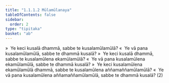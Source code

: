 ```yaml
---
title: "1.1.1.2 Mūlamūlanaya"
tableOfContents: false
sidebar:
  order: 2
type: "tipitaka"
basket: "ab"
---
```



<DynamicBreadcrumb />

<Division number="4">

<Paragraph number="8">
»  Ye keci kusalā dhammā, sabbe te kusalamūlamūlā?
</Paragraph>

<Paragraph number="9">
«  Ye vā pana kusalamūlamūlā, sabbe te dhammā kusalā?
</Paragraph>

</Division>
<Division number="5">

<Paragraph number="10">
»  Ye keci kusalā dhammā, sabbe te kusalamūlena ekamūlamūlā?
</Paragraph>

<Paragraph number="11">
«  Ye vā pana kusalamūlena ekamūlamūlā, sabbe te dhammā kusalā?
</Paragraph>

</Division>
<Division number="6">

<Paragraph number="12">
»  Ye keci kusalamūlena ekamūlamūlā dhammā, sabbe te kusalamūlena aññamaññamūlamūlā?
</Paragraph>

<Paragraph number="13">
«  Ye vā pana kusalamūlena aññamaññamūlamūlā, sabbe te dhammā kusalā? (2)
</Paragraph>
</Division>